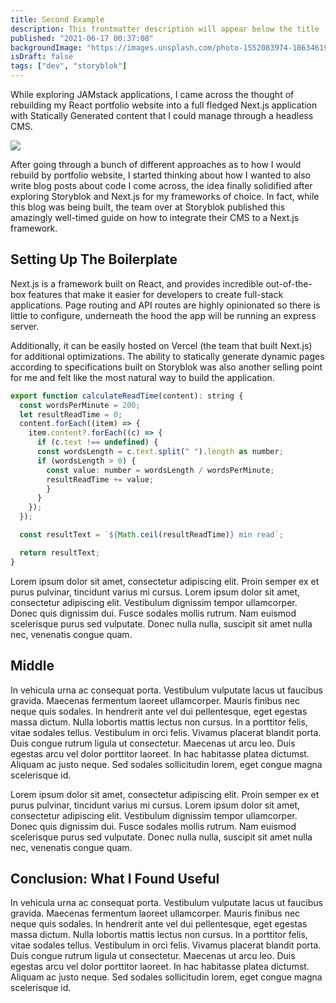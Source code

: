 ```yaml
---
title: Second Example
description: This frontmatter description will appear below the title
published: "2021-06-17 00:37:08"
backgroundImage: "https://images.unsplash.com/photo-1552083974-186346191183?ixid=MnwxMjA3fDB8MHxwaG90by1wYWdlfHx8fGVufDB8fHx8&ixlib=rb-1.2.1&auto=format&fit=crop&w=750&q=80"
isDraft: false
tags: ["dev", "storyblok"]
---
```


While exploring JAMstack applications, I came across the thought of rebuilding my
React portfolio website into a full fledged Next.js application with Statically
Generated content that I could manage through a headless CMS.

<Divider />

<Image
  my={3}
  src={frontmatter.backgroundImage}
  layout="fill"
  objectFit="cover"
  priority
/>

After going through a bunch of different approaches as to how I would rebuild by
portfolio website, I started thinking about how I wanted to also write blog posts
about code I come across, the idea finally solidified after exploring Storyblok
and Next.js for my frameworks of choice. In fact, while this blog was being
built, the team over at Storyblok published this amazingly well-timed guide on
how to integrate their CMS to a Next.js framework.

## Setting Up The Boilerplate

Next.js is a framework built on React, and provides incredible out-of-the-box
features that make it easier for developers to create full-stack applications.
Page routing and API routes are highly opinionated so there is little to
configure, underneath the hood the app will be running an express server.

Additionally, it can be easily hosted on Vercel (the team that built Next.js)
for additional optimizations. The ability to statically generate dynamic pages
according to specifications built on Storyblok was also another selling point
for me and felt like the most natural way to build the application.

```jsx
export function calculateReadTime(content): string {
  const wordsPerMinute = 200;
  let resultReadTime = 0;
  content.forEach((item) => {
    item.content?.forEach((c) => {
      if (c.text !== undefined) {
      const wordsLength = c.text.split(" ").length as number;
      if (wordsLength > 0) {
        const value: number = wordsLength / wordsPerMinute;
        resultReadTime += value;
        }
      }
    });
  });

  const resultText = `${Math.ceil(resultReadTime)} min read`;

  return resultText;
}

```

Lorem ipsum dolor sit amet, consectetur adipiscing elit. Proin semper ex et
purus pulvinar, tincidunt varius mi cursus. Lorem ipsum dolor sit amet,
consectetur adipiscing elit. Vestibulum dignissim tempor ullamcorper. Donec quis
dignissim dui. Fusce sodales mollis rutrum. Nam euismod scelerisque purus sed
vulputate. Donec nulla nulla, suscipit sit amet nulla nec, venenatis congue
quam.

## Middle

In vehicula urna ac consequat porta. Vestibulum vulputate lacus ut faucibus
gravida. Maecenas fermentum laoreet ullamcorper. Mauris finibus nec neque quis
sodales. In hendrerit ante vel dui pellentesque, eget egestas massa dictum.
Nulla lobortis mattis lectus non cursus. In a porttitor felis, vitae sodales
tellus. Vestibulum in orci felis. Vivamus placerat blandit porta. Duis congue
rutrum ligula ut consectetur. Maecenas ut arcu leo. Duis egestas arcu vel dolor
porttitor laoreet. In hac habitasse platea dictumst. Aliquam ac justo neque.
Sed sodales sollicitudin lorem, eget congue magna scelerisque id.

Lorem ipsum dolor sit amet, consectetur adipiscing elit. Proin semper ex et
purus pulvinar, tincidunt varius mi cursus. Lorem ipsum dolor sit amet,
consectetur adipiscing elit. Vestibulum dignissim tempor ullamcorper. Donec quis
dignissim dui. Fusce sodales mollis rutrum. Nam euismod scelerisque purus sed
vulputate. Donec nulla nulla, suscipit sit amet nulla nec, venenatis congue
quam.

## Conclusion: What I Found Useful

In vehicula urna ac consequat porta. Vestibulum vulputate lacus ut faucibus
gravida. Maecenas fermentum laoreet ullamcorper. Mauris finibus nec neque quis
sodales. In hendrerit ante vel dui pellentesque, eget egestas massa dictum.
Nulla lobortis mattis lectus non cursus. In a porttitor felis, vitae sodales
tellus. Vestibulum in orci felis. Vivamus placerat blandit porta. Duis congue
rutrum ligula ut consectetur. Maecenas ut arcu leo. Duis egestas arcu vel dolor
porttitor laoreet. In hac habitasse platea dictumst. Aliquam ac justo neque.
Sed sodales sollicitudin lorem, eget congue magna scelerisque id.
